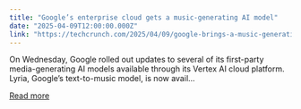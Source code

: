 ```yaml
---
title: "Google’s enterprise cloud gets a music-generating AI model"
date: "2025-04-09T12:00:00.000Z"
link: "https://techcrunch.com/2025/04/09/google-brings-a-music-generating-ai-model-to-its-enterprise-cloud/"
---
```


On Wednesday, Google rolled out updates to several of its first-party media-generating AI models available through its Vertex AI cloud platform. Lyria, Google&#8217;s text-to-music model, is now avail...

[Read more](https://techcrunch.com/2025/04/09/google-brings-a-music-generating-ai-model-to-its-enterprise-cloud/)
